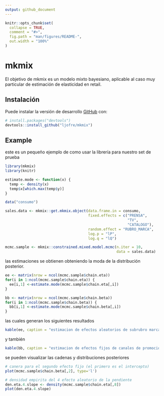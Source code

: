 ```yaml
---
output: github_document
---
```


<!-- README.md is generated from README.Rmd. Please edit that file -->

```r
knitr::opts_chunk$set(
  collapse = TRUE,
  comment = "#>",
  fig.path = "man/figures/README-",
  out.width = "100%"
)
```
# mkmix

El objetivo de mkmix es un modelo mixto bayesiano, aplicable al caso muy particular de estimación de elasticidad en retail.

## Instalación


Puede instalar la versión de desarrollo [GitHub](https://github.com/) con:

``` r
# install.packages("devtools")
devtools::install_github("ljofre/mkmix")
```
## Example

este es un pequeño ejemplo de como usar la librería para nuestro set de prueba

```r
library(mkmix)
library(knitr)

estimate.mode <- function(x) {
  temp <- density(x)
  temp$x[which.max(temp$y)]
}

data("consumo")

sales.data <- mkmix::get.mkmix.object(data.frame.in = consumo,
                                      fixed.effects = c("PRENSA",
                                                        "TV",
                                                        "CATALOGO"),
                                      random.effect = "RUBRO_MARCA",
                                      log.p = "lP",
                                      log.q = "lQ")

mcmc.sample <- mkmix::constrained.mixed.model.mcmc(n.iter = 10,
                                                   data = sales.data)
```

las estimaciones se obtienen obteniendo la moda de la distribución posterior.

```r
ee <- matrix(nrow = ncol(mcmc.sample$chain.eta))
for(i in 1:ncol(mcmc.sample$chain.eta)) {
  ee[i,1] <-estimate.mode(mcmc.sample$chain.eta[,i])
}
```

```r
bb <- matrix(nrow = ncol(mcmc.sample$chain.beta))
for(i in 1:ncol(mcmc.sample$chain.beta)) {
  bb[i,1] <-estimate.mode(mcmc.sample$chain.beta[,i])
}
```



las cuales generan los siguientes resultados

``` r
kable(ee, caption = "estimacion de efectos aleatorios de subrubro marca")
```
 y también 
``` r

kable(bb, caption = "estimacion de efectos fijos de canales de promoción: intercepto, prensa, tv, catálogo ")
```

se pueden visualizar las cadenas y distribuciones posteriores 

``` r
# canera para el segundo efecto fijo (el primero es el intercepto)
plot(mcmc.sample$chain.beta[,2], type='l')
```

``` r
# densidad empirita del 4 efecto aleatorio de la pendiente 
den.eta.4.slope <- density(mcmc.sample$chain.eta[,8])
plot(den.eta.4.slope)
```
